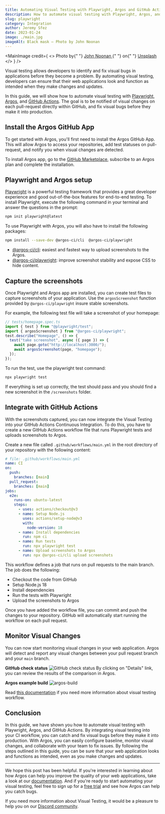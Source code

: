 ```yaml
---
title: Automating Visual Testing with Playwright, Argos and GitHub Actions
description: How to automate visual testing with Playwright, Argos, and GitHub CI to review pull-request's visual changes and fix bugs before they make it into production.
slug: playwright
category: Integration
author: Jeremy Sfez
date: 2023-01-24
image: ./main.jpg
imageAlt: Black mask — Photo by John Noonan
---
```


<MainImage
  credit={
    <>
      Photo by{" "}
      <a href="https://unsplash.com/@theonlynoonan?utm_source=unsplash&utm_medium=referral&utm_content=creditCopyText">
        John Noonan
      </a>{" "}
      on{" "}
      <a href="https://unsplash.com/fr/photos/QM_LE41VJJ4?utm_source=unsplash&utm_medium=referral&utm_content=creditCopyText">
        Unsplash
      </a>
    </>
  }
/>

Visual testing allows developers to identify and fix visual bugs in applications before they become a problem. By automating visual testing, developers can ensure that their web applications look and function as intended when they make changes and updates.

In this guide, we will show how to automate visual testing with [Playwright](https://playwright.dev/docs/intro), [Argos](https://argos-ci.com/), and [GitHub Actions](https://github.com/features/actions). The goal is to be notified of visual changes on each pull-request directly within GitHub, and fix visual bugs before they make it into production.

## Install the Argos GitHub App

To get started with Argos, you'll first need to install the Argos GitHub App. This will allow Argos to access your repositories, add test statuses on pull-request, and notify you when visual changes are detected.

To install Argos app, go to the [GitHub Marketplace](https://github.com/marketplace/argos-ci), subscribe to an Argos plan and complete the installation.

## Playwright and Argos setup

[Playwright](https://playwright.dev/docs/intro) is a powerful testing framework that provides a great developer experience and good out-of-the-box features for end-to-end testing. To install Playwright, execute the following command in your terminal and answer the questions in the prompt:

```sh
npm init playwright@latest
```

To use Playwright with Argos, you will also have to install the following packages:

```sh
npm install --save-dev @argos-ci/cli  @argos-ci/playwright
```

- [@argos-ci/cli](https://argos-ci.com/docs/argos-cli): easiest and fastest way to upload screenshots to the Argos.
- [@argos-ci/playwright](https://argos-ci.com/docs/playwright): improve screenshot stability and expose CSS to hide content.

## Capture the screenshots

Once Playwright and Argos app are installed, you can create test files to capture screenshots of your application. Use the `argosScreenshot` function provided by `@argos-ci/playwright` insure stable screenshots.

For example, the following test file will take a screenshot of your homepage:

```js
// tests/homepage.spec.ts
import { test } from "@playwright/test";
import { argosScreenshot } from "@argos-ci/playwright";
test.describe("Homepage", () => {
  test("take screenshot", async ({ page }) => {
    await page.goto("http://localhost:3000/");
    await argosScreenshot(page, "homepage");
  });
});
```

To run the test, use the playwright test command:

```sh
npx playwright test
```

If everything is set up correctly, the test should pass and you should find a new screenshot in the `/screenshots` folder.

## Integrate with GitHub Actions

With the screenshots captured, you can now integrate the Visual Testing into your GitHub Actions Continuous Integration. To do this, you have to create a new GitHub Actions workflow file that runs Playwright tests and uploads screenshots to Argos.

Create a new file called `.github/workflows/main.yml` in the root directory of your repository with the following content:

```yml
# file: .github/workflows/main.yml
name: CI
on:
  push:
    branches: [main]
  pull_request:
    branches: [main]
jobs:
  e2e:
    runs-on: ubuntu-latest
    steps:
      - uses: actions/checkout@v3
      - name: Setup Node.js
        uses: actions/setup-node@v3
        with:
          node-version: 18
      - name: Install dependencies
        run: npm ci
      - name: Run tests
        run: npx playwright test
      - name: Upload screenshots to Argos
        run: npx @argos-ci/cli upload screenshots
```

This workflow defines a job that runs on pull requests to the main branch. The job does the following:

- Checkout the code from GitHub
- Setup Node.js 18
- Install dependencies
- Run the tests with Playwright
- Upload the screenshots to Argos

Once you have added the workflow file, you can commit and push the changes to your repository. GitHub will automatically start running the workflow on each pull request.

## Monitor Visual Changes

You can now start monitoring visual changes in your web application. Argos will detect and report any visual changes between your pull request branch and your `main` branch.

**GitHub check status**
![GitHub check status](https://res.cloudinary.com/smooth/image/upload/c_scale,w_700,dpr_2/v1674471231/Argos/github-check-status.png)
By clicking on "Details" link, you can review the results of the comparison in Argos.

**Argos example build**
![argos-build](https://res.cloudinary.com/smooth/image/upload/v1674471477/Argos/argos-build-example.png)

Read [this documentation](https://argos-ci.com/docs/visual-testing) if you need more information about visual testing workflow.

## Conclusion

In this guide, we have shown you how to automate visual testing with Playwright, Argos, and GitHub Actions. By integrating visual testing into your CI workflow, you can catch and fix visual bugs before they make it into production. With Argos, you can easily configure baseline, monitor visual changes, and collaborate with your team to fix issues. By following the steps outlined in this guide, you can be sure that your web application looks and functions as intended, even as you make changes and updates.

---

We hope this post has been helpful. If you're interested in learning about how Argos can help you improve the quality of your web applications, take a look at our [documentation](https://argos-ci.com/docs/installation). And if you're ready to start automating your visual testing, feel free to sign up for a [free trial](https://github.com/marketplace/argos-ci) and see how Argos can help you catch bugs.

If you need more information about Visual Testing, it would be a pleasure to help you on our [Discord community](https://argos-ci.com/discord).
